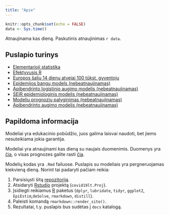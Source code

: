 ```yaml
---
title: "Apie"
---
```


```r

knitr::opts_chunk$set(echo = FALSE)
data <- Sys.time()
```
Atnaujinama kas dieną. Paskutinis atnaujinimas `r data`. 

## Puslapio turinys

  - [Elementarioji statistika](stats.html)
  - [Efektyvusis R](Re.html)
  - [Europos šalių 14 dienų atvejai 100 tūkst. gyventojų](countries.html)
  - [Epidemijos bangų models (nebeatnaujinamas)](glme.html)
  - [Apibendrinto logistinio augimo modelis (nebeatnaujinamas)](glm.html)
  - [SEIR epidemiologinis modelis (nebeatnaujinamas)](SEIR.html)
  - [Modelių prognozių palyginimas (nebeatnaujinamas)](comparison.html)
  - [Apibendrinto augimo modelis (nebeatnaujinamas)](ggm.html)


## Papildoma informacija

Modeliai yra edukacinio pobūdžio, juos galima laisvai naudoti, bet jiems nesuteikiama jokia garantija.

Modeliai yra atnaujinami kas dieną su naujais duomenimis. Duomenys yra [čia](https://github.com/mpiktas/covid19lt/tree/master/data), o visas prognozes galite rasti [čia](https://github.com/mpiktas/covid19lt/tree/master/forecasts).

Modelių kodas yra `.Rmd` failuose. Puslapis su modeliais yra pergneruojamas kiekvieną dieną. Norint tai padaryti pačiam reikia:

  1. Parsisiųsti šitą [repozitoriją](https://github.com/mpiktas/covid19lt/).
  2. Atsidaryti [Rstudio](http://www.rstudio.com) projektą (`covid19lt.Proj`).
  3. Įsidiegti reikiamus [R](http://www.r-project.org) paketus (`dplyr`, `lubridate`, `tidyr`, `ggplot2`, `EpiEstim`,`deSolve`, `rmarkdown`, `distill`).
  4. Paleisti komandą `rmarkdown::render_site()`.
  5. Rezultatai, t.y. puslapis bus sudėtas į `docs` katalogą.
